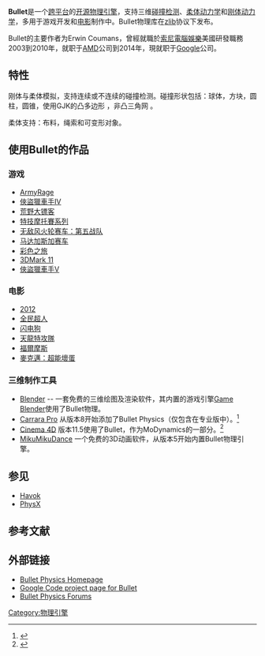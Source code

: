 {{Otheruses|Bullet (消歧义)}}
{{NoteTA
|G1=IT
|1=zh-cn:荒野大镖客; zh-tw:荒野大鑣客; zh-tw:獨行俠連環奪命槍;
|2=zh-cn:2012; zh-tw:2012; zh-hk:2012末日預言;
|3=zh-cn:全民超人汉考克; zh-tw:全民超人; zh-hk:街頭超人;
|4=zh-cn:闪电狗; zh-tw:雷霆戰狗; zh-hk:超級零零狗;
|5=zh-cn:大侦探福尔摩斯; zh-hk:神探福爾摩斯; zh-tw:福爾摩斯;
|6=zh-cn:超级大坏蛋; zh-tw:麥克邁：超能壞蛋; zh-hk:毛百萬;
}}
{{Infobox software
| name                    = Bullet Physics Library
| logo                    = [[File:Bullet_Physics_Logo.svg|center]]
| screenshot              = [[Image:Bullet_Wall.png|center]]
| caption                 = 
| developer               = [http://code.google.com/p/bullet/ Erwin Coumans et al.]
| latest_release_version  = 2.83.7<ref>{{cite web|url=https://github.com/bulletphysics/bullet3/releases|title=Github: bulletphysics/bullet3 releases|accessdate=2016-02-18|date=2016-01-09|archive-date=2019-02-15|archive-url=https://web.archive.org/web/20190215165616/https://github.com/bulletphysics/bullet3/releases|dead-url=no}}</ref><ref>{{cite web|title=Bullet 2.83 released and upcoming SIGGRAPH 2015 course|url=http://bulletphysics.org/wordpress/?p=432|accessdate=2016-02-18|date=2015-05-04|archive-date=2016-02-29|archive-url=https://web.archive.org/web/20160229112056/http://bulletphysics.org/wordpress/?p=432|dead-url=no}}</ref>
| latest_release_date     = {{Start date and age|2016|01|09}}
| latest_preview_version  = 
| latest_preview_date     = 
| operating_system        = [[PlayStation_3|PlayStation 3]]，[[XBox_360|XBox 360]]，[[Wii|Wii]]，[[Mac_OS_X|Mac OS X]]，[[iOS|iOS]]，[[Linux|Linux]]，[[Windows|Windows]]
| genre                   = [[物理引擎|物理引擎]]
| license                 = [[zlib|zlib]]
| website                 = [http://www.bulletphysics.org/ BulletPhysics.org]
}}
'''Bullet'''是一个[[跨平台|跨平台]]的[[开源|开源]][[物理引擎|物理引擎]]，支持三维[[碰撞偵測|碰撞检测]]、[[柔体动力学|柔体动力学]]和[[刚体动力学|刚体动力学]]，多用于游戏开发和[[电影|电影]]制作中。Bullet物理库在[[zlib|zlib]]协议下发布。

Bullet的主要作者为Erwin Coumans，曾經就職於[[索尼電腦娛樂|索尼電腦娛樂]]美國研發職務2003到2010年，就职于[[AMD|AMD]]公司到2014年，現就职于[[Google|Google]]公司。

== 特性 ==
刚体与柔体模拟，支持连续或不连续的碰撞检测。碰撞形状包括：球体，方块，圆柱，圆锥，使用GJK的凸多边形<!-- Gilbert–Johnson–Keerthi distance algorithm -->，非凸三角网<!-- non-convex and triangle mesh -->。

柔体支持：布料，绳索和可变形对象。

== 使用Bullet的作品 ==
=== 游戏 ===
*[[ArmyRage|ArmyRage]]
*[[俠盜獵車手IV|俠盜獵車手IV]]
*[[荒野大镖客|荒野大镖客]]
*[[特技摩托賽系列|特技摩托賽系列]]
*[[无敌风火轮赛车：第五战队|无敌风火轮赛车：第五战队]]
*[[马达加斯加赛车|马达加斯加赛车]]
*[[彩色之旅|彩色之旅]]
*[[3DMark|3DMark 11]]
*[[俠盜獵車手V|俠盜獵車手V]]

=== 电影 ===
*[[2012_(電影)|2012]]
*[[全民超人|全民超人]]
*[[闪电狗|闪电狗]]
*[[天龍特攻隊_(電影)|天龍特攻隊]]
*[[福爾摩斯_(2009年電影)|福爾摩斯]]
*[[麥克邁：超能壞蛋|麥克邁：超能壞蛋]]

=== 三维制作工具 ===
* [[Blender|Blender]] -- 一套免费的三维绘图及渲染软件，其内置的游戏引擎[[Game_Blender|Game Blender]]使用了Bullet物理。
* [[Carrara_Pro|Carrara Pro]] 从版本8开始添加了Bullet Physics（仅包含在专业版中）。<ref name="carrara8">{{cite web |url=http://features.cgsociety.org/story.php?story_id=5664 |title=DAZ 3D-Gizmoz Carrara 8 Pro offers Bullet Physics Library, 64-bit support and FBX Export to Unity game engine. |last=Hellard |first=Paul |accessdate=2010-07-02 |date=2010-05-19 |quote=Professional artists using the Carrara 8 Pro toolset will gain access to […] the Bullet Physics Library. |deadurl=yes |archiveurl=https://web.archive.org/web/20100525100806/http://features.cgsociety.org/story.php?story_id=5664 |archivedate=2010-05-25 }}</ref>
* [[Cinema_4D|Cinema 4D]] 版本11.5使用了Bullet，作为MoDynamics的一部分。<ref name="cinema4d">{{cite web |url=http://www.maxon.net/en/products/new/mograph-2/modynamics.html |title=New Dynamics System for Stunning, Realistic Motion |accessdate=2009-11-14 |first=Maxon |date=2009-09-03 |publisher=Maxon |quote=MoDynamics is based on the proven Bullet physics library |deadurl=yes |archiveurl=https://web.archive.org/web/20091216045721/http://www.maxon.net/en/products/new/mograph-2/modynamics.html |archivedate=2009-12-16 }}</ref>
* [[MikuMikuDance|MikuMikuDance]] 一个免费的3D动画软件，从版本5开始内置Bullet物理引擎。

== 参见 ==
*[[Havok|Havok]]
*[[PhysX|PhysX]]

==参考文献==
<div class="references-small">
<references></references>
</div>

== 外部链接 ==
* [http://bulletphysics.org/ Bullet Physics Homepage]{{Webarchive|url=https://wayback.archive-it.org/all/20130704143943/http://bulletphysics.org/wordpress/ |date=2013-07-04 }}
* [http://code.google.com/p/bullet/ Google Code project page for Bullet]{{Wayback|url=http://code.google.com/p/bullet/ |date=20120220221546 }}
* [http://www.bulletphysics.org/Bullet/phpBB3/ Bullet Physics Forums]{{Wayback|url=http://www.bulletphysics.org/Bullet/phpBB3/ |date=20120222150049 }}

[[Category:物理引擎|Category:物理引擎]]